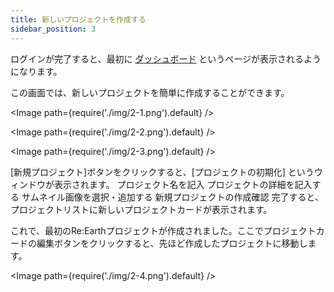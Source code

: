 ```yaml
---
title: 新しいプロジェクトを作成する
sidebar_position: 3
---
```


ログインが完了すると、最初に [ダッシュボード](/user-manual/getting-started/understanding-reearth-ui/Dashboard) というページが表示されるようになります。

この画面では、新しいプロジェクトを簡単に作成することができます。

<Image path={require('./img/2-1.png').default} />

<Image path={require('./img/2-2.png').default} />

<Image path={require('./img/2-3.png').default} />

<Order>
  <ListByNumber>
    [新規プロジェクト]ボタンをクリックすると、[プロジェクトの初期化] というウィンドウが表示されます。
  </ListByNumber>
  <ListByNumber>
    プロジェクト名を記入
  </ListByNumber>
  <ListByNumber>
    プロジェクトの詳細を記入する
  </ListByNumber>
  <ListByNumber>
    サムネイル画像を選択・追加する
  </ListByNumber>
  <ListByNumber>
    新規プロジェクトの作成確認
  </ListByNumber>
  <ListByNumber>
    完了すると、プロジェクトリストに新しいプロジェクトカードが表示されます。
  </ListByNumber>
</Order>

これで、最初のRe:Earthプロジェクトが作成されました。ここでプロジェクトカードの編集ボタンをクリックすると、先ほど作成したプロジェクトに移動します。

<Image path={require('./img/2-4.png').default} />

